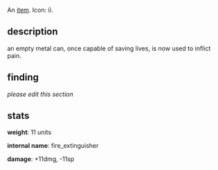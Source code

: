 {{FixTitle}}
An [[items|item]]. Icon: <code><nowiki>Û</nowiki></code>.

== description ==

an empty metal can, once capable of saving lives, is now used to inflict pain.

== finding ==

''please edit this section''

== stats ==

'''weight''': 11 units

'''internal name''': fire_extinguisher

'''damage''': +11dmg, -11sp